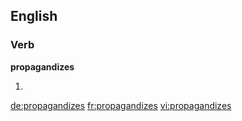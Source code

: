 ==English==

===Verb===
'''propagandizes'''

# {{third-person singular of|[[propagandize]]}}

[[de:propagandizes]]
[[fr:propagandizes]]
[[vi:propagandizes]]